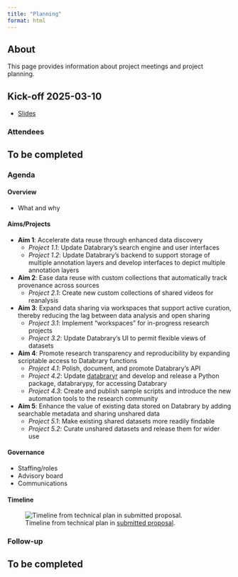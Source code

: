 ```yaml
---
title: "Planning"
format: html
---
```


## About

This page provides information about project meetings and project planning.

## Kick-off 2025-03-10

- [Slides](slides/2025-03-10-kickoff.qmd)

### Attendees

::: {.callout-warning}
## To be completed
:::

### Agenda

#### Overview

- What and why

#### Aims/Projects
  
- **Aim 1**: Accelerate data reuse through enhanced data discovery
    - *Project 1.1*: Update Databrary’s search engine and user interfaces
    - *Project 1.2*: Update Databrary’s backend to support storage of multiple annotation layers and develop interfaces to depict multiple annotation layers
- **Aim 2**: Ease data reuse with custom collections that automatically track provenance across sources
    - *Project 2.1*: Create new custom collections of shared videos for reanalysis
- **Aim 3**: Expand data sharing via workspaces that support active curation, thereby reducing the lag between data analysis and open sharing
    - *Project 3.1*: Implement “workspaces” for in-progress research projects
    - *Project 3.2*: Update Databrary’s UI to permit flexible views of datasets
- **Aim 4**: Promote research transparency and reproducibility by expanding scriptable access to Databrary functions
    - *Project 4.1*: Polish, document, and promote Databrary’s API
    - *Project 4.2*: Update [databraryr](https://github.com/databrary/databraryr) and develop and release a Python package, databrarypy, for accessing Databrary
    - *Project 4.3*: Create and publish sample scripts and introduce the new automation tools to the research community
- **Aim 5**: Enhance the value of existing data stored on Databrary by adding searchable metadata and sharing unshared data
    - *Project 5.1*: Make existing shared datasets more readily findable
    - *Project 5.2*: Curate unshared datasets and release them for wider use
    
#### Governance

- Staffing/roles
- Advisory board
- Communications

#### Timeline

![Timeline from technical plan in [submitted proposal](include/pdf/adolph-gilmore-hnds-i-submitted-copy.pdf).](include/img/timeline-2024-07-19v01.png){#fig-proposal-timeline}


### Follow-up

::: {.callout-warning}
## To be completed
:::
